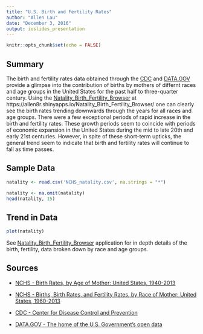 ```yaml
---
title: "U.S. Birth and Fertility Rates"
author: "Allen Lau"
date: "December 3, 2016"
output: ioslides_presentation
---
```


```r
knitr::opts_chunk$set(echo = FALSE)
```

## Summary

The birth and fertility rates data obtained through the [CDC](https://www.cdc.gov/) and [DATA.GOV](https://www.data.gov/) provide a glimpse into the contribution of births by mothers of differnt races and age groups in the United States for the past half to three-quarter century. Using the [Natality_Birth_Fertility_Browser](https://allen8r.shinyapps.io/Natality_Birth_Fertility_Browser/) at https://allen8r.shinyapps.io/Natality_Birth_Fertility_Browser/ one can clearly see the birth rates trending downwards through the years for all races and age groups. There were a few exceptional periods of rapid increase in the birth and fertility rates. These growth periods seem to coincide with periods of economic expansion in the United States during the mid to late 20th and early 21st centuries. However, in spite of these short-term upticks, the general trend seem to indicate that birth and fertility rates will continue to fall as time passes.

## Sample Data
```r
natality <- read.csv('NCHS_natality.csv', na.strings = "*")

natality <- na.omit(natality)
head(natality, 15)
```

## Trend in Data
```r
plot(natality)
```

See [Natality_Birth_Fertility_Browser](https://allen8r.shinyapps.io/Natality_Birth_Fertility_Browser/) application for in depth details of the birth, fertility, data broken down by race and age groups.


## Sources

- [NCHS - Birth Rates, by Age of Mother: United States, 1940-2013](https://catalog.data.gov/dataset/birth-rates-by-age-of-mother-united-states-1940-2013)

- [NCHS - Births, Birth Rates, and Fertility Rates, by Race of Mother: United States, 1960-2013](https://catalog.data.gov/dataset/births-birth-rates-and-fertility-rates-by-race-of-mother-united-states-1960-2013)
    
- [CDC - Center for Disease Control and Prevention](https://www.cdc.gov/)
    
- [DATA.GOV - The home of the U.S. Government's open data](https://www.data.gov/)

